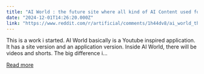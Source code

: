 ```yaml
---
title: "AI World : the future site where all kind of AI Content used for the public made by the public will ve sent in the future. (this isn't official,but rather a WIP.)"
date: "2024-12-01T14:26:20.000Z"
link: "https://www.reddit.com/r/artificial/comments/1h44dv8/ai_world_the_future_site_where_all_kind_of_ai/"
---
```


This is a work i started. AI World basically is a Youtube inspired application. It has a site version and an application version. Inside AI World, there will be videos and shorts. The big difference i...

[Read more](https://www.reddit.com/r/artificial/comments/1h44dv8/ai_world_the_future_site_where_all_kind_of_ai/)
